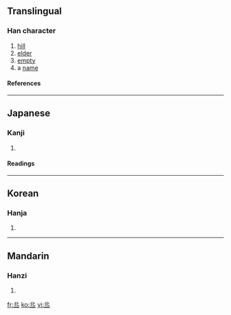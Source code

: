 {{see|丘}}<!-- may be replaced by zh-forms -->

==Translingual==
===Han character===
{{Han char|rn=1|rad=一|as=05|sn=6|four=|canj=中心一 (LPM)}}
# [[hill]]
# [[elder]]
# [[empty]]
# a [[name]]
====References====
{{Han ref|kx=0078.100|dkj=00045|hdz=10017.110|uh=4E20|ud=20000}}
----
==Japanese==
===Kanji===
{{ja-kanji|grade=|rs=一05}}
# {{defn|Japanese}}
====Readings====
{{ja-readings|on=[[きゅう]] (kyū)|kun=[[おか]] (oka)}}
----
==Korean==
===Hanja===
{{ko-hanja|hangeul=구|rv=gu|mr=ku}}
# {{defn|Korean}}
----
==Mandarin==
===Hanzi===
{{cmn-hanzi|pin=[[qiū]] ([[qiu1]])|wg=ch'iu<sup>1</sup>}}
# {{defn|Mandarin}}

[[fr:丠]]
[[ko:丠]]
[[vi:丠]]